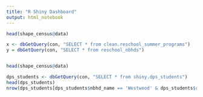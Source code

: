 ```yaml
---
title: "R Shiny Dashboard"
output: html_notebook
---
```


```r

head(shape_census@data)


```

```r
x <- dbGetQuery(con, "SELECT * from clean.reschool_summer_programs")
y = dbGetQuery(con, "SELECT * from reschool_nbhds")


head(shape_census@data)
```


```r
dps_students <- dbGetQuery(con, "SELECT * from shiny.dps_students")
head(dps_students)
nrow(dps_students[dps_students$nbhd_name == 'Westwood' & dps_students$race == 'Hispanic',])
```

